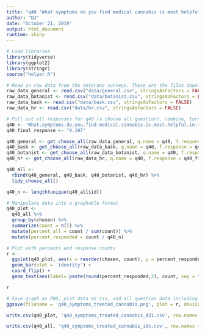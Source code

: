 ```yaml
---
title: "q40 'What symptoms do you find medical cannabis is most helpful in treating/alleviating? (Please select all that apply)' (National Veterans)"
author: "DJ"
date: "October 21, 2019"
output: html_document
runtime: shiny
---
```


```r
# Load libraries
library(tidyverse)
library(ggplot2)
library(stringr)
source("helper.R")
```

```r
# Read in raw data from the Veterans surveys. These are the files downloaded from survey monkey saved as a .csv
raw_data_general <- read.csv("data/general.csv", stringsAsFactors = FALSE)
raw_data_botanist <- read.csv("data/botanist.csv", stringsAsFactors = FALSE)
raw_data_bask <- read.csv("data/bask.csv", stringsAsFactors = FALSE)
raw_data_hr <- read.csv("data/hr.csv", stringsAsFactors = FALSE)
```

```r
# Pull out all responses for q40 (a choose all question), combine, turn into a tidy data format for further processing then determine 'question n'
q40 <- 'What.symptoms.do.you.find.medical.cannabis.is.most.helpful.in.treating.alleviating...Please.select.all.that.apply.'
q40_final_response <- "X.197"

q40_general <- get_choose_all(raw_data_general, q.name = q40, f.response = q40_final_response)
q40_bask <- get_choose_all(raw_data_bask, q.name = q40, f.response = q40_final_response)
q40_botanist <- get_choose_all(raw_data_botanist, q.name = q40, f.response = q40_final_response)
q40_hr <- get_choose_all(raw_data_hr, q.name = q40, f.response = q40_final_response)

q40_all <- 
  rbind(q40_general, q40_bask, q40_botanist, q40_hr) %>%
  tidy_choose_all()

q40_n <- length(unique(q40_all$id))
```

```r
# Manipulate data into a graphable format
q40_plot <-
  q40_all %>%
  group_by(chosen) %>%
  summarize(count = n()) %>%
  mutate(percent_all = count / sum(count)) %>%
  mutate(percent_responded = count / q40_n)
```

```r
# Plot with percents and response counts
r <- 
  ggplot(q40_plot, aes(x = reorder(chosen, count), y = percent_responded)) +
  geom_bar(stat = 'identity') +
  coord_flip() +
  geom_text(aes(label= paste(round(percent_responded,2), count, sep = "***")))

r
```

```r
# Save graph as PNG, plot data as csv, and all question data including response IDs as csv (save question n and N at end of plot file as "_x.x")
ggsave(filename = 'q40_symptoms_treated_cannabis.png', plot = r, device = 'png')

write.csv(q40_plot, 'q40_symptoms_treated_cannabis_431.csv', row.names = FALSE)

write.csv(q40_all, 'q40_symptoms_treated_cannabis_ids.csv', row.names = FALSE)
```

